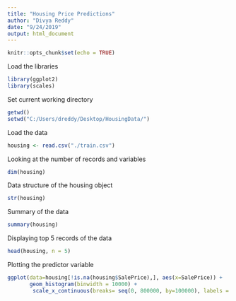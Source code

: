 ```yaml
---
title: "Housing Price Predictions"
author: "Divya Reddy"
date: "9/24/2019"
output: html_document
---
```


```r
knitr::opts_chunk$set(echo = TRUE)
```

Load the libraries
```r
library(ggplot2)
library(scales)
```

Set current working directory 
```r
getwd()
setwd("C:/Users/dreddy/Desktop/HousingData/")
```

Load the data 
```r
housing <- read.csv("./train.csv")
```

Looking at the number of records and variables 
```r
dim(housing)
```

Data structure of the housing object
```r
str(housing)
```

Summary of the data
```r
summary(housing)
```

Displaying top 5 records of the data
```r
head(housing, n = 5)
```

Plotting the predictor variable
```r
ggplot(data=housing[!is.na(housing$SalePrice),], aes(x=SalePrice)) +
       geom_histogram(binwidth = 10000) +
        scale_x_continuous(breaks= seq(0, 800000, by=100000), labels = comma)
```
